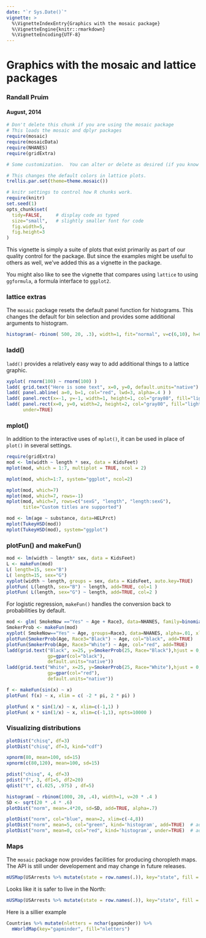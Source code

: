 ```yaml
---
date: "`r Sys.Date()`"
vignette: >
  %\VignetteIndexEntry{Graphics with the mosaic package}
  %\VignetteEngine{knitr::rmarkdown}
  %\VignetteEncoding{UTF-8}
---
```


# Graphics with the mosaic and lattice packages

### Randall Pruim
#### August, 2014

```r
# Don't delete this chunk if you are using the mosaic package
# This loads the mosaic and dplyr packages
require(mosaic)
require(mosaicData)
require(NHANES)
require(gridExtra)
```

```r
# Some customization.  You can alter or delete as desired (if you know what you are doing).

# This changes the default colors in lattice plots.
trellis.par.set(theme=theme.mosaic())  

# knitr settings to control how R chunks work.
require(knitr)
set.seed(1)
opts_chunk$set(
  tidy=FALSE,     # display code as typed
  size="small",   # slightly smaller font for code
  fig.width=5,
  fig.height=3
)
```


This vignette is simply a suite of plots that exist primarily as part of our quality
control for the package. But since the examples might be useful to others as well, 
we've added this as a vignette in the package.

You might also like to see the vignette that compares using `lattice` to using `ggformula`,
a formula interface to `ggplot2`.

### lattice extras

The `mosaic` package resets the default panel function for histograms.  This changes
the default for bin selection and provides some additional arguments to histogram.
```r
histogram(~ rbinom( 500, 20, .3), width=1, fit="normal", v=c(6,10), h=0.1 )
```

### ladd()

`ladd()` provides a relatively easy way to add additional things to a lattice graphic.

```r
xyplot( rnorm(100) ~ rnorm(100) )
ladd( grid.text("Here is some text", x=0, y=0, default.units="native") )
ladd( panel.abline( a=0, b=1, col="red", lwd=3, alpha=.4 ) )
ladd( panel.rect(x=-1, y=-1, width=1, height=1, col="gray80", fill="lightsalmon"))
ladd( panel.rect(x=0, y=0, width=2, height=2, col="gray80", fill="lightskyblue"), 
      under=TRUE)
```

### mplot()

In addition to the interactive uses of `mplot()`, it can be used in place of `plot()` in
several settings.

```r
require(gridExtra)
mod <- lm(width ~ length * sex, data = KidsFeet)
mplot(mod, which = 1:7, multiplot = TRUE, ncol = 2)
```

```r
mplot(mod, which=1:7, system="ggplot", ncol=2)
```

```r
mplot(mod, which=7)
mplot(mod, which=7, rows=-1)
mplot(mod, which=7, rows=c("sexG", "length", "length:sexG"), 
      title="Custom titles are supported")
```
```r
mod <- lm(age ~ substance, data=HELPrct)
mplot(TukeyHSD(mod))
mplot(TukeyHSD(mod), system="ggplot")
```

### plotFun() and makeFun()


```r
mod <- lm(width ~ length* sex, data = KidsFeet)
L <- makeFun(mod)
L( length=15, sex="B")
L( length=15, sex="G")
xyplot(width ~ length, groups = sex, data = KidsFeet, auto.key=TRUE)
plotFun( L(length, sex="B") ~ length, add=TRUE, col=1 )
plotFun( L(length, sex="G") ~ length, add=TRUE, col=2 )
```

For logistic regression, `makeFun()` handles the conversion back to
probabilities by default.

```r
mod <- glm( SmokeNow =="Yes" ~ Age + Race3, data=NHANES, family=binomial())
SmokerProb <- makeFun(mod)
xyplot( SmokeNow=="Yes" ~ Age, groups=Race3, data=NHANES, alpha=.01, xlim=c(20,90) )
plotFun(SmokerProb(Age, Race3="Black") ~ Age, col="black", add=TRUE)
plotFun(SmokerProb(Age, Race3="White") ~ Age, col="red", add=TRUE) 
ladd(grid.text("Black", x=25, y=SmokerProb(25, Race="Black"),hjust = 0, vjust=-0.2,
               gp=gpar(col="black"),
               default.units="native"))
ladd(grid.text("White", x=25, y=SmokerProb(25, Race="White"),hjust = 0, vjust=-0.2,
               gp=gpar(col="red"),
               default.units="native"))
```

```r
f <- makeFun(sin(x) ~ x)
plotFun( f(x) ~ x, xlim = c( -2 * pi, 2 * pi) )
```

```r
plotFun( x * sin(1/x) ~ x, xlim=c(-1,1) )
plotFun( x * sin(1/x) ~ x, xlim=c(-1,1), npts=10000 )
```

### Visualizing distributions

```r
plotDist("chisq", df=3)
plotDist("chisq", df=3, kind="cdf")
```

```r
xpnorm(80, mean=100, sd=15)
xpnorm(c(80,120), mean=100, sd=15)
```

```r
pdist("chisq", 4, df=3)
pdist("f", 3, df1=5, df2=20)
qdist("t", c(.025, .975) , df=5)
```


```r
histogram( ~ rbinom(1000, 20, .4), width=1, v=20 * .4 )
SD <- sqrt(20 * .4 * .6)
plotDist("norm", mean=.4*20, sd=SD, add=TRUE, alpha=.7)
```

```r
plotDist("norm", col="blue", mean=2, xlim=c(-4,8))
plotDist("norm", mean=5, col="green", kind='histogram', add=TRUE)  # add, overtop
plotDist("norm", mean=0, col="red", kind='histogram', under=TRUE)  # add, but underneath!
```


### Maps

The `mosaic` package now provides facilities for producing choropleth maps.  The API is still under developement and may change in future releases.

```r
mUSMap(USArrests %>% mutate(state = row.names(.)), key="state", fill = "UrbanPop") 
```

Looks like it is safer to live in the North:

```r
mUSMap(USArrests %>% mutate(state = row.names(.)), key="state", fill = "Murder") 
```

Here is a sillier example

```r
Countries %>% mutate(nletters = nchar(gapminder)) %>%
  mWorldMap(key="gapminder", fill="nletters") 
```
